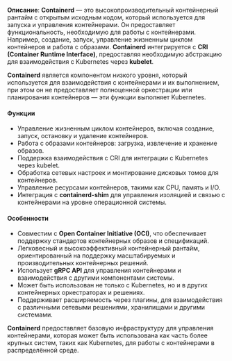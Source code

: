 **Описание**: **Containerd** — это высокопроизводительный контейнерный рантайм с открытым исходным кодом, который используется для запуска и управления контейнерами. Он предоставляет функциональность, необходимую для работы с контейнерами. Например, создание, запуск, управление жизненным циклом контейнеров и работа с образами. **Containerd** интегрируется с **CRI (Container Runtime Interface)**, предоставляя необходимую абстракцию для взаимодействия с Kubernetes через **kubelet**.

**Containerd** является компонентом низкого уровня, который используется для взаимодействия с контейнерами и их выполнением, при этом он не предоставляет полноценной оркестрации или планирования контейнеров — эти функции выполняет Kubernetes.

#### Функции

- Управление жизненным циклом контейнеров, включая создание, запуск, остановку и удаление контейнеров.
- Работа с образами контейнеров: загрузка, извлечение и хранение образов.
- Поддержка взаимодействия с CRI для интеграции с Kubernetes через kubelet.
- Обработка сетевых настроек и монтирование дисковых томов для контейнеров.
- Управление ресурсами контейнеров, такими как CPU, память и I/O.
- Интеграция с **containerd-shim** для управления изоляцией и связью с контейнерами на уровне операционной системы.

#### Особенности

- Совместим с **Open Container Initiative (OCI)**, что обеспечивает поддержку стандартов контейнерных образов и спецификаций.
- Легковесный и высокоэффективный контейнерный рантайм, ориентированный на поддержку масштабируемых и производительных контейнерных решений.
- Использует **gRPC API** для управления контейнерами и взаимодействия с другими компонентами системы.
- Может быть использован не только с Kubernetes, но и в других контейнерных оркестраторах и решениях.
- Поддерживает расширяемость через плагины, для взаимодействия с различными сетевыми решениями, хранилищами и другими системами.

**Containerd** предоставляет базовую инфраструктуру для управления контейнерами, которая может быть использована как часть более крупных систем, таких как Kubernetes, для работы с контейнерами в распределённой среде.
